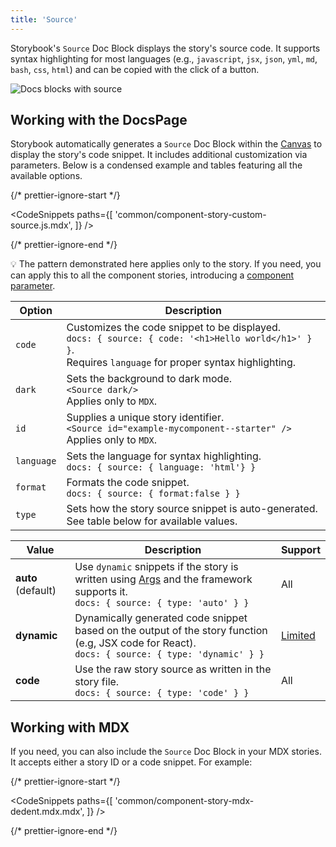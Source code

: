 ```yaml
---
title: 'Source'
---
```


Storybook's `Source` Doc Block displays the story's source code. It supports syntax highlighting for most languages (e.g., `javascript`, `jsx`, `json`, `yml`, `md`, `bash`, `css`, `html`) and can be copied with the click of a button.

![Docs blocks with source](./docblock-source.png)

## Working with the DocsPage

Storybook automatically generates a `Source` Doc Block within the [Canvas](./doc-block-canvas.md) to display the story's code snippet.
It includes additional customization via parameters. Below is a condensed example and tables featuring all the available options.

{/* prettier-ignore-start */}

<CodeSnippets
  paths={[
    'common/component-story-custom-source.js.mdx',
  ]}
/>

{/* prettier-ignore-end */}

<div class="aside">

💡 The pattern demonstrated here applies only to the story. If you need, you can apply this to all the component stories, introducing a [component parameter](../writing-stories/parameters.md#component-parameters).

</div>

| Option     | Description                                                                                                                                                        |
| ---------- | ------------------------------------------------------------------------------------------------------------------------------------------------------------------ |
| `code`     | Customizes the code snippet to be displayed. <br/> `docs: { source: { code: '<h1>Hello world</h1>' } }`. <br/> Requires `language` for proper syntax highlighting. |
| `dark`     | Sets the background to dark mode. <br/> `<Source dark/>` <br/> Applies only to `MDX`.                                                                              |
| `id`       | Supplies a unique story identifier. <br/> `<Source id="example-mycomponent--starter" />` <br/> Applies only to `MDX`.                                              |
| `language` | Sets the language for syntax highlighting. <br/> `docs: { source: { language: 'html'} }`                                                                           |
| `format`   | Formats the code snippet. <br/> `docs: { source: { format:false } }`                                                                                               |
| `type`     | Sets how the story source snippet is auto-generated. See table below for available values.                                                                         |

| Value              | Description                                                                                                                                                   | Support                                      |
| ------------------ | ------------------------------------------------------------------------------------------------------------------------------------------------------------- | -------------------------------------------- |
| **auto** (default) | Use `dynamic` snippets if the story is written using [Args](../writing-stories/args.md) and the framework supports it.<br/> `docs: { source: { type: 'auto' } }` | All                                          |
| **dynamic**        | Dynamically generated code snippet based on the output of the story function (e.g, JSX code for React). <br/> `docs: { source: { type: 'dynamic' } }`         | [Limited](../api/frameworks-feature-support.md) |
| **code**           | Use the raw story source as written in the story file. <br/> `docs: { source: { type: 'code' } }`                                                             | All                                          |

## Working with MDX

If you need, you can also include the `Source` Doc Block in your MDX stories. It accepts either a story ID or a code snippet. For example:

{/* prettier-ignore-start */}

<CodeSnippets
  paths={[
    'common/component-story-mdx-dedent.mdx.mdx',
  ]}
/>

{/* prettier-ignore-end */}
